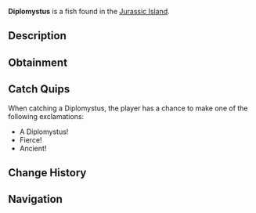 {{FishInfobox
|image          = Diplomystus.png
|rarity         = Limited
|sea            = First Sea
|location       = [[Jurassic Island]]
|sublocation    = 
|sources        = Fishing Rod
|radar_location = 
|prog_speed     = -30
|xp             = 5000
|weather        = 
|time           = 
|season         = 
|bait           = 
|base_weight    = 50
|base_value     = 2500
|weight_range   = 40
|base_chance    = 70
|base_resil     = 40
}}
'''Diplomystus''' is a {{Rarity|Limited}} fish found in the [[Jurassic Island]].

== Description ==
{{Description|A tiny, schooling fish from ancient seas.|Bestiary Entry}}

== Obtainment ==
{{Description|Found at the Jurassic Island!|Bestiary Hint}}
{{Fish Availability|
Jurassic Island Ocean Pool
Jurassic Island Pool
|top_rods      = 
Mission Specialist's Rod\145597.19\146297.75;
Fixer's Rod\144102.6\144795.98;
Paleontologist's Rod\126891.67\116690.34
|recommended   = 
}}

== Catch Quips ==
When catching a Diplomystus, the player has a chance to make one of the following exclamations:
* A Diplomystus!
* Fierce!
* Ancient!

== Change History ==
{{Change History|{{subst:Current Version}}}}

== Navigation ==
{{Fish Navbox|Jurassic Island}}